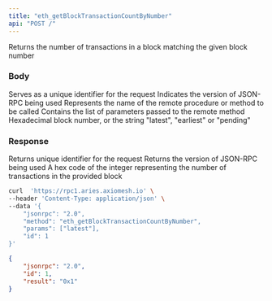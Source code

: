 ```yaml
---
title: "eth_getBlockTransactionCountByNumber"
api: "POST /"
---
```


Returns the number of transactions in a block matching the given block number

### Body

<ParamField body="id" type="number" placeholder="1">
  Serves as a unique identifier for the request
</ParamField>

<ParamField body="jsonrpc" type="string" placeholder="2.0">
  Indicates the version of JSON-RPC being used
</ParamField>

<ParamField body="method" type="string" placeholder="eth_getBlockTransactionCountByNumber">
  Represents the name of the remote procedure or method to be called
</ParamField>

<ParamField body="params" type="array">
  Contains the list of parameters passed to the remote method
     <ParamField body="blockNumber" type="string">
        Hexadecimal block number, or the string "latest", "earliest" or "pending"
     </ParamField>

</ParamField>

### Response

<ResponseField name="id" type="number">
  Returns unique identifier for the request 
</ResponseField>

<ResponseField name="jsonrpc" type="string">
  Returns the version of JSON-RPC being used
</ResponseField>

<ResponseField name="blockTransactionCount" type="string">
  A hex code of the integer representing the number of transactions in the provided block
</ResponseField>

<RequestExample>

```bash Example Request
curl  'https://rpc1.aries.axiomesh.io' \
--header 'Content-Type: application/json' \
--data '{
    "jsonrpc": "2.0",
    "method": "eth_getBlockTransactionCountByNumber",
    "params": ["latest"],
    "id": 1
}'
```

</RequestExample>

<ResponseExample>

```json Response
{
    "jsonrpc": "2.0",
    "id": 1,
    "result": "0x1"
}
```

</ResponseExample>